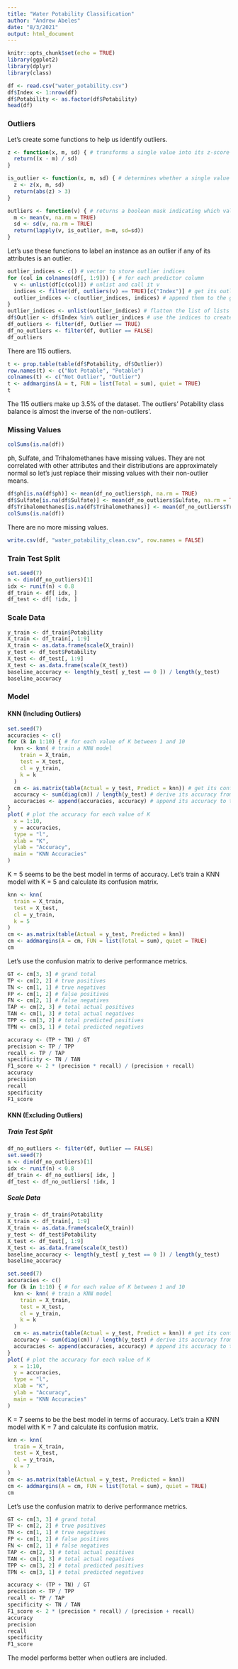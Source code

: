 ```yaml
---
title: "Water Potability Classification"
author: "Andrew Abeles"
date: "8/3/2021"
output: html_document
---
```


```r
knitr::opts_chunk$set(echo = TRUE)
library(ggplot2)
library(dplyr)
library(class)
```

```r
df <- read.csv("water_potability.csv")
df$Index <- 1:nrow(df)
df$Potability <- as.factor(df$Potability)
head(df)
```
### Outliers 

Let's create some functions to help us identify outliers. 

```r
z <- function(x, m, sd) { # transforms a single value into its z-score 
  return((x - m) / sd)
}

is_outlier <- function(x, m, sd) { # determines whether a single value is an outlier
  z <- z(x, m, sd)
  return(abs(z) > 3)
}

outliers <- function(v) { # returns a boolean mask indicating which values in the vector are outliers
  m <- mean(v, na.rm = TRUE)
  sd <- sd(v, na.rm = TRUE)
  return(lapply(v, is_outlier, m=m, sd=sd))
}
```

Let's use these functions to label an instance as an outlier if any of its attributes is an outlier. 

```r
outlier_indices <- c() # vector to store outlier indices 
for (col in colnames(df[, 1:9])) { # for each predictor column 
  v <- unlist(df[c(col)]) # unlist and call it v 
  indices <- filter(df, outliers(v) == TRUE)[c("Index")] # get its outliers' indices 
  outlier_indices <- c(outlier_indices, indices) # append them to the global vector of outlier indices 
}
outlier_indices <- unlist(outlier_indices) # flatten the list of lists into a simple vector 
df$Outlier <- df$Index %in% outlier_indices # use the indices to create an outlier indicator column 
df_outliers <- filter(df, Outlier == TRUE)
df_no_outliers <- filter(df, Outlier == FALSE)
df_outliers
```

There are 115 outliers. 

```r
t <- prop.table(table(df$Potability, df$Outlier))
row.names(t) <- c("Not Potable", "Potable")
colnames(t) <- c("Not Outlier", "Outlier")
t <- addmargins(A = t, FUN = list(Total = sum), quiet = TRUE)
t
```

The 115 outliers make up 3.5% of the dataset. The outliers' Potability class balance is almost the inverse of the non-outliers'.  

### Missing Values

```r
colSums(is.na(df))
```
ph, Sulfate, and Trihalomethanes have missing values. They are not correlated with other attributes and their distributions are approximately normal so let's just replace their missing values with their non-outlier means. 

```r
df$ph[is.na(df$ph)] <- mean(df_no_outliers$ph, na.rm = TRUE)
df$Sulfate[is.na(df$Sulfate)] <- mean(df_no_outliers$Sulfate, na.rm = TRUE)
df$Trihalomethanes[is.na(df$Trihalomethanes)] <- mean(df_no_outliers$Trihalomethanes, na.rm = TRUE)
colSums(is.na(df))
```

There are no more missing values. 

```r
write.csv(df, "water_potability_clean.csv", row.names = FALSE)
```

### Train Test Split 
```r
set.seed(7)
n <- dim(df_no_outliers)[1]
idx <- runif(n) < 0.8
df_train <- df[ idx, ]
df_test <- df[ !idx, ]
```

### Scale Data

```r
y_train <- df_train$Potability
X_train <- df_train[, 1:9]
X_train <- as.data.frame(scale(X_train))
y_test <- df_test$Potability
X_test <- df_test[, 1:9]
X_test <- as.data.frame(scale(X_test))
baseline_accuracy <- length(y_test[ y_test == 0 ]) / length(y_test) 
baseline_accuracy
```

### Model
#### KNN (Including Outliers)
```r
set.seed(7)
accuracies <- c() 
for (k in 1:10) { # for each value of K between 1 and 10
  knn <- knn( # train a KNN model 
    train = X_train, 
    test = X_test, 
    cl = y_train, 
    k = k
  ) 
  cm <- as.matrix(table(Actual = y_test, Predict = knn)) # get its confusion matrix 
  accuracy <- sum(diag(cm)) / length(y_test) # derive its accuracy from its confusion matrix
  accuracies <- append(accuracies, accuracy) # append its accuracy to the list 
}
plot( # plot the accuracy for each value of K 
  x = 1:10, 
  y = accuracies,
  type = "l",
  xlab = "K",
  ylab = "Accuracy",
  main = "KNN Accuracies"
)
```

K = 5 seems to be the best model in terms of accuracy. Let's train a KNN model with K = 5 and calculate its confusion matrix. 

```r
knn <- knn(
  train = X_train,
  test = X_test, 
  cl = y_train, 
  k = 5
)
cm <- as.matrix(table(Actual = y_test, Predicted = knn))
cm <- addmargins(A = cm, FUN = list(Total = sum), quiet = TRUE)
cm
```

Let's use the confusion matrix to derive performance metrics. 
```r
GT <- cm[3, 3] # grand total 
TP <- cm[2, 2] # true positives
TN <- cm[1, 1] # true negatives
FP <- cm[1, 2] # false positives 
FN <- cm[2, 1] # false negatives
TAP <- cm[2, 3] # total actual positives 
TAN <- cm[1, 3] # total actual negatives 
TPP <- cm[3, 2] # total predicted positives 
TPN <- cm[3, 1] # total predicted negatives 
```

```r
accuracy <- (TP + TN) / GT
precision <- TP / TPP
recall <- TP / TAP 
specificity <- TN / TAN 
F1_score <- 2 * (precision * recall) / (precision + recall)
accuracy
precision
recall 
specificity 
F1_score
```
#### KNN (Excluding Outliers)

##### Train Test Split
```r
df_no_outliers <- filter(df, Outlier == FALSE)
set.seed(7)
n <- dim(df_no_outliers)[1]
idx <- runif(n) < 0.8
df_train <- df_no_outliers[ idx, ]
df_test <- df_no_outliers[ !idx, ]
```

##### Scale Data 
```r
y_train <- df_train$Potability
X_train <- df_train[, 1:9]
X_train <- as.data.frame(scale(X_train))
y_test <- df_test$Potability
X_test <- df_test[, 1:9]
X_test <- as.data.frame(scale(X_test))
baseline_accuracy <- length(y_test[ y_test == 0 ]) / length(y_test) 
baseline_accuracy
```

```r
set.seed(7)
accuracies <- c() 
for (k in 1:10) { # for each value of K between 1 and 10
  knn <- knn( # train a KNN model 
    train = X_train, 
    test = X_test, 
    cl = y_train, 
    k = k
  ) 
  cm <- as.matrix(table(Actual = y_test, Predict = knn)) # get its confusion matrix 
  accuracy <- sum(diag(cm)) / length(y_test) # derive its accuracy from its confusion matrix
  accuracies <- append(accuracies, accuracy) # append its accuracy to the list 
}
plot( # plot the accuracy for each value of K 
  x = 1:10, 
  y = accuracies,
  type = "l",
  xlab = "K",
  ylab = "Accuracy",
  main = "KNN Accuracies"
)
```

K = 7 seems to be the best model in terms of accuracy. Let's train a KNN model with K = 7 and calculate its confusion matrix. 

```r
knn <- knn(
  train = X_train,
  test = X_test, 
  cl = y_train, 
  k = 7
)
cm <- as.matrix(table(Actual = y_test, Predicted = knn))
cm <- addmargins(A = cm, FUN = list(Total = sum), quiet = TRUE)
cm
```

Let's use the confusion matrix to derive performance metrics. 
```r
GT <- cm[3, 3] # grand total 
TP <- cm[2, 2] # true positives
TN <- cm[1, 1] # true negatives
FP <- cm[1, 2] # false positives 
FN <- cm[2, 1] # false negatives
TAP <- cm[2, 3] # total actual positives 
TAN <- cm[1, 3] # total actual negatives 
TPP <- cm[3, 2] # total predicted positives 
TPN <- cm[3, 1] # total predicted negatives 
```

```r
accuracy <- (TP + TN) / GT
precision <- TP / TPP
recall <- TP / TAP 
specificity <- TN / TAN 
F1_score <- 2 * (precision * recall) / (precision + recall)
accuracy
precision
recall 
specificity 
F1_score
```

The model performs better when outliers are included. 




















